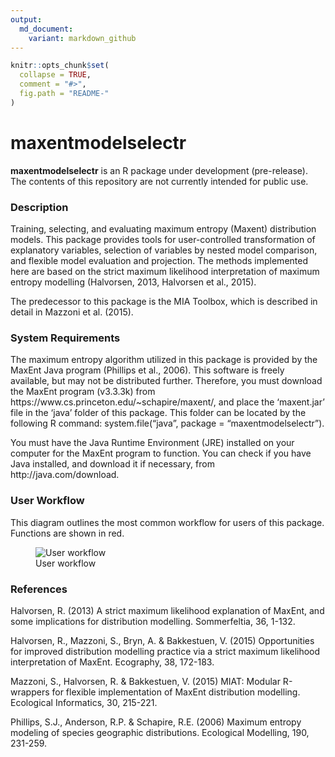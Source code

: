 ```yaml
---
output:
  md_document:
    variant: markdown_github
---
```


<!-- README.md is generated from README.Rmd. Please edit that file -->

```r
knitr::opts_chunk$set(
  collapse = TRUE,
  comment = "#>",
  fig.path = "README-"
)
```

# maxentmodelselectr

**maxentmodelselectr** is an R package under development (pre-release). The contents of this repository are not currently intended for public use.

### Description
Training, selecting, and evaluating maximum entropy (Maxent) distribution models. This package provides tools for user-controlled transformation of explanatory variables, selection of variables by nested model comparison, and flexible model evaluation and projection. The methods implemented here are based on the strict maximum likelihood interpretation of maximum entropy modelling (Halvorsen, 2013, Halvorsen et al., 2015).

The predecessor to this package is the MIA Toolbox, which is described in detail in Mazzoni et al. (2015). 

### System Requirements
The maximum entropy algorithm utilized in this package is provided by the MaxEnt Java program (Phillips et al., 2006). This software is freely available, but may not be distributed further. Therefore, you must download the MaxEnt program (v3.3.3k) from https://www.cs.princeton.edu/~schapire/maxent/, and place the 'maxent.jar' file in the 'java' folder of this package. This folder can be located by the following R command: system.file("java", package = "maxentmodelselectr"). 

You must have the Java Runtime Environment (JRE) installed on your computer for the MaxEnt program to function. You can check if you have Java installed, and download it if necessary, from http://java.com/download.

### User Workflow
This diagram outlines the most common workflow for users of this package. Functions are shown in red.

![User workflow](/man/figures/workflow-flowchart.png)

### References
Halvorsen, R. (2013) A strict maximum likelihood explanation of MaxEnt, and some implications for distribution modelling. Sommerfeltia, 36, 1-132.

Halvorsen, R., Mazzoni, S., Bryn, A. & Bakkestuen, V. (2015) Opportunities for improved distribution modelling practice via a strict maximum likelihood interpretation of MaxEnt. Ecography, 38, 172-183.

Mazzoni, S., Halvorsen, R. & Bakkestuen, V. (2015) MIAT: Modular R-wrappers for flexible implementation of MaxEnt distribution modelling. Ecological Informatics, 30, 215-221.

Phillips, S.J., Anderson, R.P. & Schapire, R.E. (2006) Maximum entropy modeling of species geographic distributions. Ecological Modelling, 190, 231-259.
